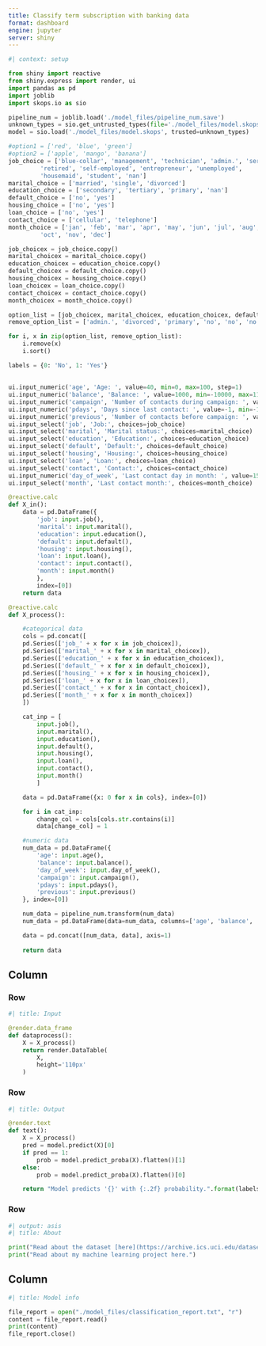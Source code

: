 ---
title: Classify term subscription with banking data
format: dashboard
engine: jupyter
server: shiny
---

```{python}
#| context: setup

from shiny import reactive
from shiny.express import render, ui
import pandas as pd
import joblib
import skops.io as sio

pipeline_num = joblib.load('./model_files/pipeline_num.save')
unknown_types = sio.get_untrusted_types(file='./model_files/model.skops')
model = sio.load('./model_files/model.skops', trusted=unknown_types)

#option1 = ['red', 'blue', 'green']
#option2 = ['apple', 'mango', 'banana']
job_choice = ['blue-collar', 'management', 'technician', 'admin.', 'services',
         'retired', 'self-employed', 'entrepreneur', 'unemployed',
         'housemaid', 'student', 'nan']
marital_choice = ['married', 'single', 'divorced']
education_choice = ['secondary', 'tertiary', 'primary', 'nan']
default_choice = ['no', 'yes']
housing_choice = ['no', 'yes']
loan_choice = ['no', 'yes']
contact_choice = ['cellular', 'telephone']
month_choice = ['jan', 'feb', 'mar', 'apr', 'may', 'jun', 'jul', 'aug', 'sep',
         'oct', 'nov', 'dec']

job_choicex = job_choice.copy()
marital_choicex = marital_choice.copy()
education_choicex = education_choice.copy()
default_choicex = default_choice.copy()
housing_choicex = housing_choice.copy()
loan_choicex = loan_choice.copy()
contact_choicex = contact_choice.copy()
month_choicex = month_choice.copy()

option_list = [job_choicex, marital_choicex, education_choicex, default_choicex, housing_choicex, loan_choicex, contact_choicex, month_choicex]
remove_option_list = ['admin.', 'divorced', 'primary', 'no', 'no', 'no', 'cellular', 'apr']

for i, x in zip(option_list, remove_option_list):
    i.remove(x)
    i.sort()

labels = {0: 'No', 1: 'Yes'}

```

## {.sidebar}
```{python}

ui.input_numeric('age', 'Age: ', value=40, min=0, max=100, step=1)
ui.input_numeric('balance', 'Balance: ', value=1000, min=-10000, max=110000, step=1)
ui.input_numeric('campaign', 'Number of contacts during campaign: ', value=10, min=0, max=70, step=1)
ui.input_numeric('pdays', 'Days since last contact: ', value=-1, min=-1, max=900, step=1)
ui.input_numeric('previous', 'Number of contacts before campaign: ', value=1, min=0, max=275, step=1)
ui.input_select('job', 'Job:', choices=job_choice)
ui.input_select('marital', 'Marital status:', choices=marital_choice)
ui.input_select('education', 'Education:', choices=education_choice)
ui.input_select('default', 'Default:', choices=default_choice)
ui.input_select('housing', 'Housing:', choices=housing_choice)
ui.input_select('loan', 'Loan:', choices=loan_choice)
ui.input_select('contact', 'Contact:', choices=contact_choice)
ui.input_numeric('day_of_week', 'Last contact day in month: ', value=15, min=1, max=31, step=1)
ui.input_select('month', 'Last contact month:', choices=month_choice)

@reactive.calc
def X_in():
    data = pd.DataFrame({
        'job': input.job(),
        'marital': input.marital(),
        'education': input.education(),
        'default': input.default(),
        'housing': input.housing(),
        'loan': input.loan(),
        'contact': input.contact(),
        'month': input.month()
        },
        index=[0])
    return data

@reactive.calc
def X_process():

    #categorical data
    cols = pd.concat([
    pd.Series(['job_' + x for x in job_choicex]),
    pd.Series(['marital_' + x for x in marital_choicex]),
    pd.Series(['education_' + x for x in education_choicex]),
    pd.Series(['default_' + x for x in default_choicex]),
    pd.Series(['housing_' + x for x in housing_choicex]),
    pd.Series(['loan_' + x for x in loan_choicex]),
    pd.Series(['contact_' + x for x in contact_choicex]),
    pd.Series(['month_' + x for x in month_choicex])
    ])

    cat_inp = [
        input.job(), 
        input.marital(), 
        input.education(),
        input.default(),
        input.housing(),
        input.loan(),
        input.contact(),
        input.month()
        ]

    data = pd.DataFrame({x: 0 for x in cols}, index=[0])

    for i in cat_inp:
        change_col = cols[cols.str.contains(i)]
        data[change_col] = 1

    #numeric data
    num_data = pd.DataFrame({
        'age': input.age(),
        'balance': input.balance(),
        'day_of_week': input.day_of_week(),
        'campaign': input.campaign(),
        'pdays': input.pdays(),
        'previous': input.previous()
    }, index=[0])

    num_data = pipeline_num.transform(num_data)
    num_data = pd.DataFrame(data=num_data, columns=['age', 'balance', 'day_of_week', 'campaign', 'pdays', 'previous'])

    data = pd.concat([num_data, data], axis=1)
    
    return data
```

## Column {width='60%'}

### Row {height='30%'}

```{python}
#| title: Input

@render.data_frame
def dataprocess():
    X = X_process()
    return render.DataTable(
        X,
        height='110px'
    )

```

### Row {height='25%'}

```{python}
#| title: Output

@render.text
def text():
    X = X_process()
    pred = model.predict(X)[0]
    if pred == 1:
        prob = model.predict_proba(X).flatten()[1]
    else:
        prob = model.predict_proba(X).flatten()[0]

    return "Model predicts '{}' with {:.2f} probability.".format(labels[pred], prob)


```

### Row {}

```{python}
#| output: asis
#| title: About

print("Read about the dataset [here](https://archive.ics.uci.edu/dataset/222/bank+marketing).")
print("Read about my machine learning project here.")
```

## Column {}

```{python}
#| title: Model info

file_report = open("./model_files/classification_report.txt", "r")
content = file_report.read()
print(content)
file_report.close()
```